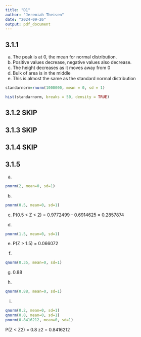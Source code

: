 ```yaml
---
title: "D1"
author: "Jeremiah Theisen"
date: "2024-09-26"
output: pdf_document
---
```


## 3.1.1 
a. The peak is at 0, the mean for normal distribution. 
b. Positive values decrease, negative values also decrease.
c. The height decreases as it moves away from 0 
d. Bulk of area is in the middle 
e. This is almost the same as the standard normal distribution
```r
standarnorm=rnorm(1000000, mean = 0, sd = 1)

hist(standarnorm, breaks = 50, density = TRUE)
``` 
## 3.1.2 SKIP 

## 3.1.3 SKIP 

## 3.1.4 SKIP 

## 3.1.5 
a. 
```r
pnorm(2, mean=0, sd=1)
```
b.
```r
pnorm(0.5, mean=0, sd=1)
```
c. 
P(0.5 < Z < 2) = 0.9772499 - 0.6914625 = 0.2857874 

d.
```r
pnorm(1.5, mean=0, sd=1)
``` 
e. 
P(Z > 1.5) = 0.066072 

f. 
```r
qnorm(0.35, mean=0, sd=1)
``` 
g. 0.88 

h.
```r
qnorm(0.88, mean=0, sd=1)
``` 
i.
```r
qnorm(0.2, mean=0, sd=1)  
qnorm(0.8, mean=0, sd=1)
pnorm(0.8416212, mean=0, sd=1)
```  
P(Z < Z2) = 0.8
z2 = 0.8416212



